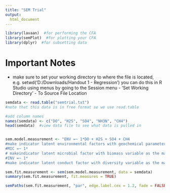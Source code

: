 ```yaml
---
title: "SEM Trial"
output:
  html_document
---
```

```r


library(lavaan)  #for performing the CFA
library(semPlot)  #for plotting your CFA
library(dplyr)  #for subsetting data 
```


# Important Notes
* make sure to set your working directory to where the file is located, e.g. setwd('D:/Downloads/Handout 1 - Regression') you can do this in R Studio using menus by going to the Session menu - 'Set Working Directory' - To Source File Location

```r
semdata <- read.table("semtrial.txt")
#note that this data is in free format so we use read.table

#add column names
names(semdata) <- c("DO", "H2S", "SO4", "NH3N", "CH4")
head(semdata)  #view data file to see what data is pulled in


sem.model.measurement <- "ENV =~ 1*DO + H2S + SO4 + CH4 
#make indicator latent environmental factors with geochemical parameters
#MIC =~ 1* 
# makeindicator latent microbial factor with biomass variable as the marker
#INV =~ 1* 
#make indicator latent conduct factor with diversity variable as the marker"

sem.fit.measurement <- sem(sem.model.measurement, data = semdata)
summary(sem.fit.measurement, fit.measures = TRUE)

semPaths(sem.fit.measurement, "par", edge.label.cex = 1.2, fade = FALSE)  #plot our CFA. you can change layout with layout = argument. see ?semPaths() for more. 

```

